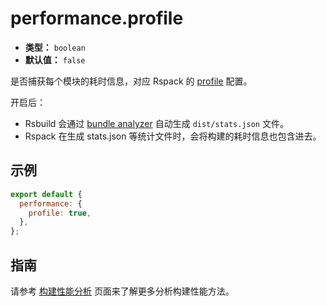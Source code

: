 # performance.profile

- **类型：** `boolean`
- **默认值：** `false`

是否捕获每个模块的耗时信息，对应 Rspack 的 [profile](https://rspack.dev/config/other-options#profile) 配置。

开启后：

- Rsbuild 会通过 [bundle analyzer](https://github.com/webpack-contrib/webpack-bundle-analyzer) 自动生成 `dist/stats.json` 文件。
- Rspack 在生成 stats.json 等统计文件时，会将构建的耗时信息也包含进去。

## 示例

```js
export default {
  performance: {
    profile: true,
  },
};
```

## 指南

请参考 [构建性能分析](/guide/debug/build-profiling) 页面来了解更多分析构建性能方法。
